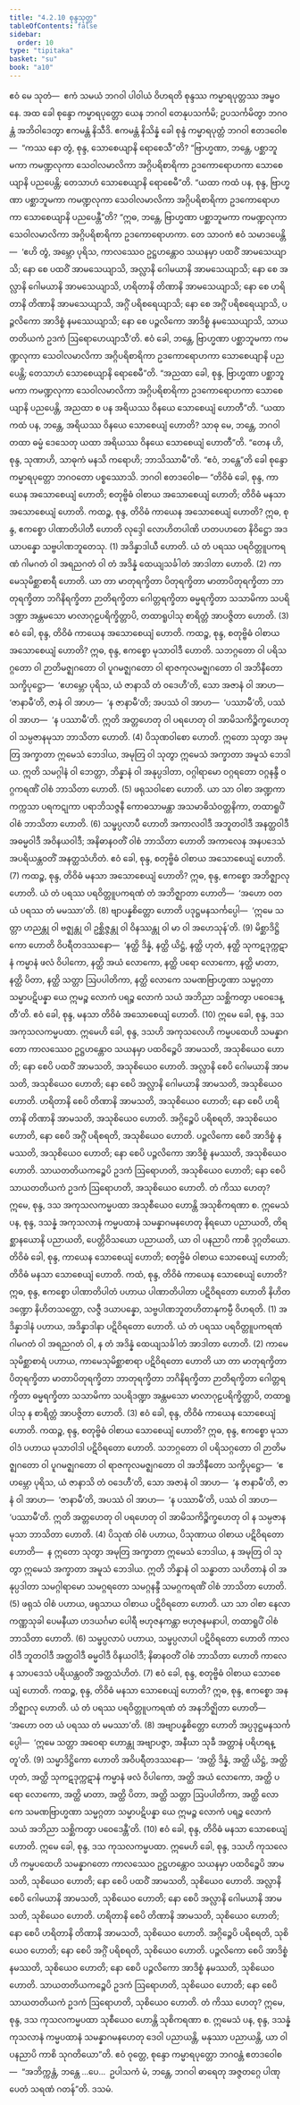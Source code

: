 ```yaml
---
title: "4.2.10 စုန္ဒသုတ္တ"
tableOfContents: false
sidebar:
  order: 10
type: "tipitaka"
basket: "su"
book: "a10"
---
```



<DynamicBreadcrumb />

<Division number="176" book="a10" e="ch" v="17" p="472">

<Paragraph number="1253" book="a10">
ဧဝံ မေ သုတံ—  ဧကံ သမယံ ဘဂဝါ ပါဝါယံ ဝိဟရတိ စုန္ဒဿ ကမ္မာရပုတ္တဿ အမ္ဗဝနေ. အထ ခေါ စုန္ဒော ကမ္မာရပုတ္တော ယေန ဘဂဝါ တေနုပသင်္ကမိ; ဥပသင်္ကမိတွာ ဘဂဝန္တံ အဘိဝါဒေတွာ ဧကမန္တံ နိသီဒိ. ဧကမန္တံ နိသိန္နံ ခေါ စုန္ဒံ ကမ္မာရပုတ္တံ ဘဂဝါ ဧတဒဝေါစ—  “ကဿ နော တွံ, စုန္ဒ, သောစေယျာနိ ရောစေသီ”တိ? “ဗြာဟ္မဏာ, ဘန္တေ, ပစ္ဆာဘူမကာ ကမဏ္ဍလုကာ သေဝါလမာလိကာ အဂ္ဂိပရိစာရိကာ ဥဒကောရောဟကာ သောစေယျာနိ ပညပေန္တိ; တေသာဟံ သောစေယျာနိ ရောစေမီ”တိ.
</Paragraph>

<Paragraph number="1254" book="a10">
“ယထာ ကထံ ပန, စုန္ဒ, ဗြာဟ္မဏာ ပစ္ဆာဘူမကာ ကမဏ္ဍလုကာ သေဝါလမာလိကာ အဂ္ဂိပရိစာရိကာ ဥဒကောရောဟကာ သောစေယျာနိ ပညပေန္တီ”တိ? “ဣဓ, ဘန္တေ, ဗြာဟ္မဏာ ပစ္ဆာဘူမကာ ကမဏ္ဍလုကာ သေဝါလမာလိကာ အဂ္ဂိပရိစာရိကာ ဥဒကောရောဟကာ. တေ သာဝကံ ဧဝံ သမာဒပေန္တိ—  ‘ဧဟိ တွံ, အမ္ဘော ပုရိသ, ကာလဿေဝ ဥဋ္ဌဟန္တောဝ သယနမှာ ပထဝိံ အာမသေယျာသိ; နော စေ ပထဝိံ အာမသေယျာသိ, အလ္လာနိ ဂေါမယာနိ အာမသေယျာသိ; နော စေ အလ္လာနိ ဂေါမယာနိ အာမသေယျာသိ, ဟရိတာနိ တိဏာနိ အာမသေယျာသိ; နော စေ ဟရိတာနိ တိဏာနိ အာမသေယျာသိ, အဂ္ဂိံ ပရိစရေယျာသိ; နော စေ အဂ္ဂိံ ပရိစရေယျာသိ, ပဉ္ဇလိကော အာဒိစ္စံ နမဿေယျာသိ; နော စေ ပဉ္ဇလိကော အာဒိစ္စံ နမဿေယျာသိ, သာယတတိယကံ ဥဒကံ ဩရောဟေယျာသီ’တိ. ဧဝံ ခေါ, ဘန္တေ, ဗြာဟ္မဏာ ပစ္ဆာဘူမကာ ကမဏ္ဍလုကာ သေဝါလမာလိကာ အဂ္ဂိပရိစာရိကာ ဥဒကောရောဟကာ သောစေယျာနိ ပညပေန္တိ; တေသာဟံ သောစေယျာနိ ရောစေမီ”တိ.
</Paragraph>

<Paragraph number="1255" book="a10">
“အညထာ ခေါ, စုန္ဒ, ဗြာဟ္မဏာ ပစ္ဆာဘူမကာ ကမဏ္ဍလုကာ သေဝါလမာလိကာ အဂ္ဂိပရိစာရိကာ ဥဒကောရောဟကာ သောစေယျာနိ ပညပေန္တိ, အညထာ စ ပန အရိယဿ ဝိနယေ သောစေယျံ ဟောတီ”တိ. “ယထာ ကထံ ပန, ဘန္တေ, အရိယဿ ဝိနယေ သောစေယျံ ဟောတိ? သာဓု မေ, ဘန္တေ, ဘဂဝါ တထာ ဓမ္မံ ဒေသေတု ယထာ အရိယဿ ဝိနယေ သောစေယျံ ဟောတီ”တိ.
</Paragraph>

<Paragraph number="1256" book="a10">
“တေန ဟိ, စုန္ဒ, သုဏာဟိ, သာဓုကံ မနသိ ကရောဟိ; ဘာသိဿာမီ”တိ. “ဧဝံ, ဘန္တေ”တိ ခေါ စုန္ဒော ကမ္မာရပုတ္တော ဘဂဝတော ပစ္စဿောသိ. ဘဂဝါ ဧတဒဝေါစ—
</Paragraph>

<Paragraph number="1257" book="a10">
“တိဝိဓံ ခေါ, စုန္ဒ, ကာယေန အသောစေယျံ ဟောတိ; စတုဗ္ဗိဓံ ဝါစာယ အသောစေယျံ ဟောတိ; တိဝိဓံ မနသာ အသောစေယျံ ဟောတိ.
</Paragraph>

<Paragraph number="1258" book="a10">
ကထဉ္စ, စုန္ဒ, တိဝိဓံ ကာယေန အသောစေယျံ ဟောတိ? ဣဓ, စုန္ဒ, ဧကစ္စော ပါဏာတိပါတီ ဟောတိ လုဒ္ဒေါ လောဟိတပါဏိ ဟတပဟတေ နိဝိဋ္ဌော အဒယာပန္နော သဗ္ဗပါဏဘူတေသု. (1)
</Paragraph>

<Paragraph number="1259" book="a10">
အဒိန္နာဒါယီ ဟောတိ. ယံ တံ ပရဿ ပရဝိတ္တူပကရဏံ ဂါမဂတံ ဝါ အရညဂတံ ဝါ တံ အဒိန္နံ ထေယျသင်္ခါတံ အာဒါတာ ဟောတိ. (2)
</Paragraph>

<Paragraph number="1260" book="a10">
ကာမေသုမိစ္ဆာစာရီ ဟောတိ. ယာ တာ မာတုရက္ခိတာ ပိတုရက္ခိတာ မာတာပိတုရက္ခိတာ ဘာတုရက္ခိတာ ဘဂိနိရက္ခိတာ ဉာတိရက္ခိတာ ဂေါတ္တရက္ခိတာ ဓမ္မရက္ခိတာ သသာမိကာ သပရိဒဏ္ဍာ အန္တမသော မာလာဂုဠပရိက္ခိတ္တာပိ, တထာရူပါသု စာရိတ္တံ အာပဇ္ဇိတာ ဟောတိ. (3)
</Paragraph>

<Paragraph number="1261" book="a10">
ဧဝံ ခေါ, စုန္ဒ, တိဝိဓံ ကာယေန အသောစေယျံ ဟောတိ.
</Paragraph>

<Paragraph number="1262" book="a10">
ကထဉ္စ, စုန္ဒ, စတုဗ္ဗိဓံ ဝါစာယ အသောစေယျံ ဟောတိ? ဣဓ, စုန္ဒ, ဧကစ္စော မုသာဝါဒီ ဟောတိ. သဘဂ္ဂတော ဝါ ပရိသဂ္ဂတော ဝါ ဉာတိမဇ္ဈဂတော ဝါ ပူဂမဇ္ဈဂတော ဝါ ရာဇကုလမဇ္ဈဂတော ဝါ အဘိနီတော သက္ခိပုဋ္ဌော—  ‘ဧဟမ္ဘော ပုရိသ, ယံ ဇာနာသိ တံ ဝဒေဟီ’တိ, သော အဇာနံ ဝါ အာဟ—  ‘ဇာနာမီ’တိ, ဇာနံ ဝါ အာဟ—  ‘န ဇာနာမီ’တိ; အပဿံ ဝါ အာဟ—  ‘ပဿာမီ’တိ, ပဿံ ဝါ အာဟ—  ‘န ပဿာမီ’တိ. ဣတိ အတ္တဟေတု ဝါ ပရဟေတု ဝါ အာမိသကိဉ္စိက္ခဟေတု ဝါ သမ္ပဇာနမုသာ ဘာသိတာ ဟောတိ. (4)
</Paragraph>

<Paragraph number="1263" book="a10">
ပိသုဏဝါစော ဟောတိ. ဣတော သုတွာ အမုတြ အက္ခာတာ ဣမေသံ ဘေဒါယ, အမုတြ ဝါ သုတွာ ဣမေသံ အက္ခာတာ အမူသံ ဘေဒါယ. ဣတိ သမဂ္ဂါနံ ဝါ ဘေတ္တာ, ဘိန္နာနံ ဝါ အနုပ္ပဒါတာ, ဝဂ္ဂါရာမော ဝဂ္ဂရတော ဝဂ္ဂနန္ဒီ ဝဂ္ဂကရဏိံ ဝါစံ ဘာသိတာ ဟောတိ. (5)
</Paragraph>

<Paragraph number="1264" book="a10">
ဖရုသဝါစော ဟောတိ. ယာ သာ ဝါစာ အဏ္ဍကာ ကက္ကသာ ပရကဋုကာ ပရာဘိသဇ္ဇနီ ကောဓသာမန္တာ အသမာဓိသံဝတ္တနိကာ, တထာရူပိံ ဝါစံ ဘာသိတာ ဟောတိ. (6)
</Paragraph>

<Paragraph number="1265" book="a10">
သမ္ဖပ္ပလာပီ ဟောတိ အကာလဝါဒီ အဘူတဝါဒီ အနတ္ထဝါဒီ အဓမ္မဝါဒီ အဝိနယဝါဒီ; အနိဓာနဝတိံ ဝါစံ ဘာသိတာ ဟောတိ အကာလေန အနပဒေသံ အပရိယန္တဝတိံ အနတ္ထသံဟိတံ. ဧဝံ ခေါ, စုန္ဒ, စတုဗ္ဗိဓံ ဝါစာယ အသောစေယျံ ဟောတိ. (7)
</Paragraph>

<Paragraph number="1266" book="a10">
ကထဉ္စ, စုန္ဒ, တိဝိဓံ မနသာ အသောစေယျံ ဟောတိ? ဣဓ, စုန္ဒ, ဧကစ္စော အဘိဇ္ဈာလု ဟောတိ. ယံ တံ ပရဿ ပရဝိတ္တူပကရဏံ တံ အဘိဇ္ဈာတာ ဟောတိ—  ‘အဟော ဝတ ယံ ပရဿ တံ မမဿာ’တိ. (8)
</Paragraph>

<Paragraph number="1267" book="a10">
ဗျာပန္နစိတ္တော ဟောတိ ပဒုဋ္ဌမနသင်္ကပ္ပေါ—  ‘ဣမေ သတ္တာ ဟညန္တု ဝါ ဗဇ္ဈန္တု ဝါ ဥစ္ဆိဇ္ဇန္တု ဝါ ဝိနဿန္တု ဝါ မာ ဝါ အဟေသုန်’တိ. (9)
</Paragraph>

<Paragraph number="1268" book="a10">
မိစ္ဆာဒိဋ္ဌိကော ဟောတိ ဝိပရီတဒဿနော—  ‘နတ္ထိ ဒိန္နံ, နတ္ထိ ယိဋ္ဌံ, နတ္ထိ ဟုတံ, နတ္ထိ သုကဋဒုက္ကဋာနံ ကမ္မာနံ ဖလံ ဝိပါကော, နတ္ထိ အယံ လောကော, နတ္ထိ ပရော လောကော, နတ္ထိ မာတာ, နတ္ထိ ပိတာ, နတ္ထိ သတ္တာ ဩပပါတိကာ, နတ္ထိ လောကေ သမဏဗြာဟ္မဏာ သမ္မဂ္ဂတာ သမ္မာပဋိပန္နာ ယေ ဣမဉ္စ လောကံ ပရဉ္စ လောကံ သယံ အဘိညာ သစ္ဆိကတွာ ပဝေဒေန္တီ’တိ. ဧဝံ ခေါ, စုန္ဒ, မနသာ တိဝိဓံ အသောစေယျံ ဟောတိ. (10)
</Paragraph>

<Paragraph number="1269" book="a10">
ဣမေ ခေါ, စုန္ဒ, ဒသ အကုသလကမ္မပထာ. ဣမေဟိ ခေါ, စုန္ဒ, ဒသဟိ အကုသလေဟိ ကမ္မပထေဟိ သမန္နာဂတော ကာလဿေဝ ဥဋ္ဌဟန္တောဝ သယနမှာ ပထဝိဉ္စေပိ အာမသတိ, အသုစိယေဝ ဟောတိ; နော စေပိ ပထဝိံ အာမသတိ, အသုစိယေဝ ဟောတိ.
</Paragraph>

<Paragraph number="1270" book="a10">
အလ္လာနိ စေပိ ဂေါမယာနိ အာမသတိ, အသုစိယေဝ ဟောတိ; နော စေပိ အလ္လာနိ ဂေါမယာနိ အာမသတိ, အသုစိယေဝ ဟောတိ.
</Paragraph>

<Paragraph number="1271" book="a10">
ဟရိတာနိ စေပိ တိဏာနိ အာမသတိ, အသုစိယေဝ ဟောတိ; နော စေပိ ဟရိတာနိ တိဏာနိ အာမသတိ, အသုစိယေဝ ဟောတိ.
</Paragraph>

<Paragraph number="1272" book="a10">
အဂ္ဂိဉ္စေပိ ပရိစရတိ, အသုစိယေဝ ဟောတိ, နော စေပိ အဂ္ဂိံ ပရိစရတိ, အသုစိယေဝ ဟောတိ.
</Paragraph>

<Paragraph number="1273" book="a10">
ပဉ္ဇလိကော စေပိ အာဒိစ္စံ နမဿတိ, အသုစိယေဝ ဟောတိ; နော စေပိ ပဉ္ဇလိကော အာဒိစ္စံ နမဿတိ, အသုစိယေဝ ဟောတိ.
</Paragraph>

<Paragraph number="1274" book="a10">
သာယတတိယကဉ္စေပိ ဥဒကံ ဩရောဟတိ, အသုစိယေဝ ဟောတိ; နော စေပိ သာယတတိယကံ ဥဒကံ ဩရောဟတိ, အသုစိယေဝ ဟောတိ. တံ ကိဿ ဟေတု? ဣမေ, စုန္ဒ, ဒသ အကုသလကမ္မပထာ အသုစီယေဝ ဟောန္တိ အသုစိကရဏာ စ.
</Paragraph>

<Paragraph number="1275" book="a10">
ဣမေသံ ပန, စုန္ဒ, ဒသန္နံ အကုသလာနံ ကမ္မပထာနံ သမန္နာဂမနဟေတု နိရယော ပညာယတိ, တိရစ္ဆာနယောနိ ပညာယတိ, ပေတ္တိဝိသယော ပညာယတိ, ယာ ဝါ ပနညာပိ ကာစိ ဒုဂ္ဂတိယော.
</Paragraph>

<Paragraph number="1276" book="a10">
တိဝိဓံ ခေါ, စုန္ဒ, ကာယေန သောစေယျံ ဟောတိ; စတုဗ္ဗိဓံ ဝါစာယ သောစေယျံ ဟောတိ; တိဝိဓံ မနသာ သောစေယျံ ဟောတိ.
</Paragraph>

<Paragraph number="1277" book="a10">
ကထံ, စုန္ဒ, တိဝိဓံ ကာယေန သောစေယျံ ဟောတိ? ဣဓ, စုန္ဒ, ဧကစ္စော ပါဏာတိပါတံ ပဟာယ ပါဏာတိပါတာ ပဋိဝိရတော ဟောတိ နိဟိတဒဏ္ဍော နိဟိတသတ္ထော, လဇ္ဇီ ဒယာပန္နော, သဗ္ဗပါဏဘူတဟိတာနုကမ္ပီ ဝိဟရတိ. (1)
</Paragraph>

<Paragraph number="1278" book="a10">
အဒိန္နာဒါနံ ပဟာယ, အဒိန္နာဒါနာ ပဋိဝိရတော ဟောတိ. ယံ တံ ပရဿ ပရဝိတ္တူပကရဏံ ဂါမဂတံ ဝါ အရညဂတံ ဝါ, န တံ အဒိန္နံ ထေယျသင်္ခါတံ အာဒါတာ ဟောတိ. (2)
</Paragraph>

<Paragraph number="1279" book="a10">
ကာမေသုမိစ္ဆာစာရံ ပဟာယ, ကာမေသုမိစ္ဆာစာရာ ပဋိဝိရတော ဟောတိ ယာ တာ မာတုရက္ခိတာ ပိတုရက္ခိတာ မာတာပိတုရက္ခိတာ ဘာတုရက္ခိတာ ဘဂိနိရက္ခိတာ ဉာတိရက္ခိတာ ဂေါတ္တရက္ခိတာ ဓမ္မရက္ခိတာ သသာမိကာ သပရိဒဏ္ဍာ အန္တမသော မာလာဂုဠပရိက္ခိတ္တာပိ, တထာရူပါသု န စာရိတ္တံ အာပဇ္ဇိတာ ဟောတိ. (3)
</Paragraph>

<Paragraph number="1280" book="a10">
ဧဝံ ခေါ, စုန္ဒ, တိဝိဓံ ကာယေန သောစေယျံ ဟောတိ.
</Paragraph>

<Paragraph number="1281" book="a10">
ကထဉ္စ, စုန္ဒ, စတုဗ္ဗိဓံ ဝါစာယ သောစေယျံ ဟောတိ? ဣဓ, စုန္ဒ, ဧကစ္စော မုသာဝါဒံ ပဟာယ မုသာဝါဒါ ပဋိဝိရတော ဟောတိ. သဘဂ္ဂတော ဝါ ပရိသဂ္ဂတော ဝါ ဉာတိမဇ္ဈဂတော ဝါ ပူဂမဇ္ဈဂတော ဝါ ရာဇကုလမဇ္ဈဂတော ဝါ အဘိနီတော သက္ခိပုဋ္ဌော—  ‘ဧဟမ္ဘော ပုရိသ, ယံ ဇာနာသိ တံ ဝဒေဟီ’တိ, သော အဇာနံ ဝါ အာဟ—  ‘န ဇာနာမီ’တိ, ဇာနံ ဝါ အာဟ—  ‘ဇာနာမီ’တိ, အပဿံ ဝါ အာဟ—  ‘န ပဿာမီ’တိ, ပဿံ ဝါ အာဟ—  ‘ပဿာမီ’တိ. ဣတိ အတ္တဟေတု ဝါ ပရဟေတု ဝါ အာမိသကိဉ္စိက္ခဟေတု ဝါ န သမ္ပဇာနမုသာ ဘာသိတာ ဟောတိ. (4)
</Paragraph>

<Paragraph number="1282" book="a10">
ပိသုဏံ ဝါစံ ပဟာယ, ပိသုဏာယ ဝါစာယ ပဋိဝိရတော ဟောတိ—  န ဣတော သုတွာ အမုတြ အက္ခာတာ ဣမေသံ ဘေဒါယ, န အမုတြ ဝါ သုတွာ ဣမေသံ အက္ခာတာ အမူသံ ဘေဒါယ. ဣတိ ဘိန္နာနံ ဝါ သန္ဓာတာ သဟိတာနံ ဝါ အနုပ္ပဒါတာ သမဂ္ဂါရာမော သမဂ္ဂရတော သမဂ္ဂနန္ဒီ သမဂ္ဂကရဏိံ ဝါစံ ဘာသိတာ ဟောတိ. (5)
</Paragraph>

<Paragraph number="1283" book="a10">
ဖရုသံ ဝါစံ ပဟာယ, ဖရုသာယ ဝါစာယ ပဋိဝိရတော ဟောတိ. ယာ သာ ဝါစာ နေလာ ကဏ္ဏသုခါ ပေမနီယာ ဟဒယင်္ဂမာ ပေါရီ ဗဟုဇနကန္တာ ဗဟုဇနမနာပါ, တထာရူပိံ ဝါစံ ဘာသိတာ ဟောတိ. (6)
</Paragraph>

<Paragraph number="1284" book="a10">
သမ္ဖပ္ပလာပံ ပဟာယ, သမ္ဖပ္ပလာပါ ပဋိဝိရတော ဟောတိ ကာလဝါဒီ ဘူတဝါဒီ အတ္ထဝါဒီ ဓမ္မဝါဒီ ဝိနယဝါဒီ; နိဓာနဝတိံ ဝါစံ ဘာသိတာ ဟောတိ ကာလေန သာပဒေသံ ပရိယန္တဝတိံ အတ္ထသံဟိတံ. (7)
</Paragraph>

<Paragraph number="1285" book="a10">
ဧဝံ ခေါ, စုန္ဒ, စတုဗ္ဗိဓံ ဝါစာယ သောစေယျံ ဟောတိ.
</Paragraph>

<Paragraph number="1286" book="a10">
ကထဉ္စ, စုန္ဒ, တိဝိဓံ မနသာ သောစေယျံ ဟောတိ? ဣဓ, စုန္ဒ, ဧကစ္စော အနဘိဇ္ဈာလု ဟောတိ. ယံ တံ ပရဿ ပရဝိတ္တူပကရဏံ တံ အနဘိဇ္ဈိတာ ဟောတိ—  ‘အဟော ဝတ ယံ ပရဿ တံ မမဿာ’တိ. (8)
</Paragraph>

<Paragraph number="1287" book="a10">
အဗျာပန္နစိတ္တော ဟောတိ အပ္ပဒုဋ္ဌမနသင်္ကပ္ပေါ—  ‘ဣမေ သတ္တာ အဝေရာ ဟောန္တု အဗျာပဇ္ဇာ, အနီဃာ သုခီ အတ္တာနံ ပရိဟရန္တူ’တိ. (9)
</Paragraph>

<Paragraph number="1288" book="a10">
သမ္မာဒိဋ္ဌိကော ဟောတိ အဝိပရီတဒဿနော—  ‘အတ္ထိ ဒိန္နံ, အတ္ထိ ယိဋ္ဌံ, အတ္ထိ ဟုတံ, အတ္ထိ သုကဋဒုက္ကဋာနံ ကမ္မာနံ ဖလံ ဝိပါကော, အတ္ထိ အယံ လောကော, အတ္ထိ ပရော လောကော, အတ္ထိ မာတာ, အတ္ထိ ပိတာ, အတ္ထိ သတ္တာ ဩပပါတိကာ, အတ္ထိ လောကေ သမဏဗြာဟ္မဏာ သမ္မဂ္ဂတာ သမ္မာပဋိပန္နာ ယေ ဣမဉ္စ လောကံ ပရဉ္စ လောကံ သယံ အဘိညာ သစ္ဆိကတွာ ပဝေဒေန္တီ’တိ. (10)
</Paragraph>

<Paragraph number="1289" book="a10">
ဧဝံ ခေါ, စုန္ဒ, တိဝိဓံ မနသာ သောစေယျံ ဟောတိ.
</Paragraph>

<Paragraph number="1290" book="a10">
ဣမေ ခေါ, စုန္ဒ, ဒသ ကုသလကမ္မပထာ. ဣမေဟိ ခေါ, စုန္ဒ, ဒသဟိ ကုသလေဟိ ကမ္မပထေဟိ သမန္နာဂတော ကာလဿေဝ ဥဋ္ဌဟန္တောဝ သယနမှာ ပထဝိဉ္စေပိ အာမသတိ, သုစိယေဝ ဟောတိ; နော စေပိ ပထဝိံ အာမသတိ, သုစိယေဝ ဟောတိ.
</Paragraph>

<Paragraph number="1291" book="a10">
အလ္လာနိ စေပိ ဂေါမယာနိ အာမသတိ, သုစိယေဝ ဟောတိ; နော စေပိ အလ္လာနိ ဂေါမယာနိ အာမသတိ, သုစိယေဝ ဟောတိ.
</Paragraph>

<Paragraph number="1292" book="a10">
ဟရိတာနိ စေပိ တိဏာနိ အာမသတိ, သုစိယေဝ ဟောတိ; နော စေပိ ဟရိတာနိ တိဏာနိ အာမသတိ, သုစိယေဝ ဟောတိ.
</Paragraph>

<Paragraph number="1293" book="a10">
အဂ္ဂိဉ္စေပိ ပရိစရတိ, သုစိယေဝ ဟောတိ; နော စေပိ အဂ္ဂိံ ပရိစရတိ, သုစိယေဝ ဟောတိ.
</Paragraph>

<Paragraph number="1294" book="a10">
ပဉ္ဇလိကော စေပိ အာဒိစ္စံ နမဿတိ, သုစိယေဝ ဟောတိ; နော စေပိ ပဉ္ဇလိကော အာဒိစ္စံ နမဿတိ, သုစိယေဝ ဟောတိ.
</Paragraph>

<Paragraph number="1295" book="a10">
သာယတတိယကဉ္စေပိ ဥဒကံ ဩရောဟတိ, သုစိယေဝ ဟောတိ; နော စေပိ သာယတတိယကံ ဥဒကံ ဩရောဟတိ, သုစိယေဝ ဟောတိ. တံ ကိဿ ဟေတု? ဣမေ, စုန္ဒ, ဒသ ကုသလကမ္မပထာ သုစီယေဝ ဟောန္တိ သုစိကရဏာ စ.
</Paragraph>

<Paragraph number="1296" book="a10">
ဣမေသံ ပန, စုန္ဒ, ဒသန္နံ ကုသလာနံ ကမ္မပထာနံ သမန္နာဂမနဟေတု ဒေဝါ ပညာယန္တိ, မနုဿာ ပညာယန္တိ, ယာ ဝါ ပနညာပိ ကာစိ သုဂတိယော”တိ.
</Paragraph>

<Paragraph number="1297" book="a10">
ဧဝံ ဝုတ္တေ, စုန္ဒော ကမ္မာရပုတ္တော ဘဂဝန္တံ ဧတဒဝေါစ—  “အဘိက္ကန္တံ, ဘန္တေ …ပေ…  ဥပါသကံ မံ, ဘန္တေ, ဘဂဝါ ဓာရေတု အဇ္ဇတဂ္ဂေ ပါဏုပေတံ သရဏံ ဂတန်”တိ.

</Paragraph>
</Division>

<Paragraph number="1298" type="center" book="a10">
ဒသမံ.
</Paragraph>
